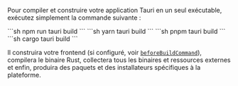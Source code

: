 
Pour compiler et construire votre application Tauri en un seul exécutable, exécutez simplement la commande suivante :

<Tabs>
<TabItem label="npm">
```sh
npm run tauri build
```
</TabItem>
<TabItem label="Yarn">
```sh
yarn tauri build
```
</TabItem>
<TabItem label="pnpm">
```sh
pnpm tauri build
```
</TabItem>
<TabItem label="Cargo">
```sh
cargo tauri build
```
</TabItem>
</Tabs>

Il construira votre frontend (si configuré, voir [`beforeBuildCommand`][beforebuildcommand]), compilera le binaire Rust, collectera tous les binaires et ressources externes et enfin, produira des paquets et des installateurs spécifiques à la plateforme.

[beforebuildcommand]: /references/v2/config#config/#beforebuildcommand
